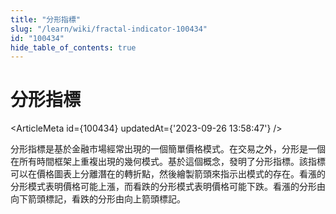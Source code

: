 ```yaml
---
title: "分形指標"
slug: "/learn/wiki/fractal-indicator-100434"
id: "100434"
hide_table_of_contents: true
---
```



# 分形指標

<ArticleMeta id={100434} updatedAt={'2023-09-26 13:58:47'} />
<div className='border-solid border-b border-t-0 my-4 border-[var(--ifm-color-gray-300)]' />

分形指標是基於金融市場經常出現的一個簡單價格模式。在交易之外，分形是一個在所有時間框架上重複出現的幾何模式。基於這個概念，發明了分形指標。該指標可以在價格圖表上分離潛在的轉折點，然後繪製箭頭來指示出模式的存在。看漲的分形模式表明價格可能上漲，而看跌的分形模式表明價格可能下跌。看漲的分形由向下箭頭標記，看跌的分形由向上箭頭標記。
